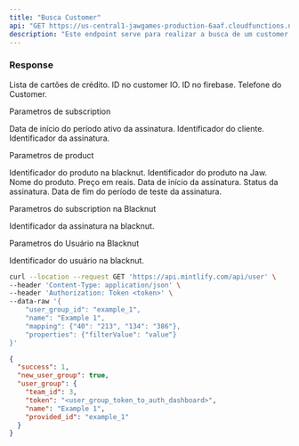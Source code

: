 ---
title: "Busca Customer"
api: "GET https://us-central1-jawgames-production-6aaf.cloudfunctions.net/customers/:<phoneNumber>"
description: "Este endpoint serve para realizar a busca de um customer."
---

### Response

<ResponseField name="cards" type="number">
  Lista de cartões de crédito.
</ResponseField>

<ResponseField name="customerIOId" type="boolean">
  ID no customer IO.
</ResponseField>

<ResponseField name="firebaseUserId" type="boolean">
  ID no firebase.
</ResponseField>

<ResponseField name="phone" type="boolean">
  Telefone do Customer.
</ResponseField>

<ResponseField name="subscription" type="object">

Parametros de subscription

<Expandable title="Toggle object">

<ResponseField name="currentCycleStartDate" type="boolean">
  Data de início do período ativo da assinatura.
</ResponseField>

<ResponseField name="customerId" type="boolean">
  Identificador do cliente.
</ResponseField>

<ResponseField name="id" type="boolean">
  Identificador da assinatura.
</ResponseField>

</Expandable>

</ResponseField>

<ResponseField name="product" type="object">

Parametros de product

<Expandable title="Toggle object">

<ResponseField name="blacknutProductId" type="boolean">
  Identificador do produto na blacknut.
</ResponseField>

<ResponseField name="id" type="boolean">
  Identificador do produto na Jaw.
</ResponseField>

<ResponseField name="name" type="boolean">
  Nome do produto.
</ResponseField>

<ResponseField name="price" type="boolean">
  Preço em reais.
</ResponseField>

</Expandable>

<ResponseField name="startDate" type="boolean">
  Data de início da assinatura.
</ResponseField>

<ResponseField name="status" type="boolean">
  Status da assinatura.
</ResponseField>

<ResponseField name="trialValidUntil" type="boolean">
  Data de fim do período de teste da assinatura.
</ResponseField>

</Expandable>

</ResponseField>

<ResponseField name="subscriptionInBlacknut" type="object">

Parametros do subscription na Blacknut

<Expandable title="Toggle object">

<ResponseField name="id" type="boolean">
  Identificador da assinatura na blacknut.
</ResponseField>

</Expandable>

</ResponseField>

<ResponseField name="userInBlacknut" type="object">

Parametros do Usuário na Blacknut

<Expandable title="Toggle object">

<ResponseField name="id" type="boolean">
  Identificador do usuário na blacknut.
</ResponseField>

</Expandable>

</ResponseField>

<RequestExample>

```bash Example Request
curl --location --request GET 'https://api.mintlify.com/api/user' \
--header 'Content-Type: application/json' \
--header 'Authorization: Token <token>' \
--data-raw '{
    "user_group_id": "example_1",
    "name": "Example 1",
    "mapping": {"40": "213", "134": "386"},
    "properties": {"filterValue": "value"}
}'
```

</RequestExample>

<ResponseExample>

```json Response
{
  "success": 1,
  "new_user_group": true,
  "user_group": {
    "team_id": 3,
    "token": "<user_group_token_to_auth_dashboard>",
    "name": "Example 1",
    "provided_id": "example_1"
  }
}
```

</ResponseExample>
